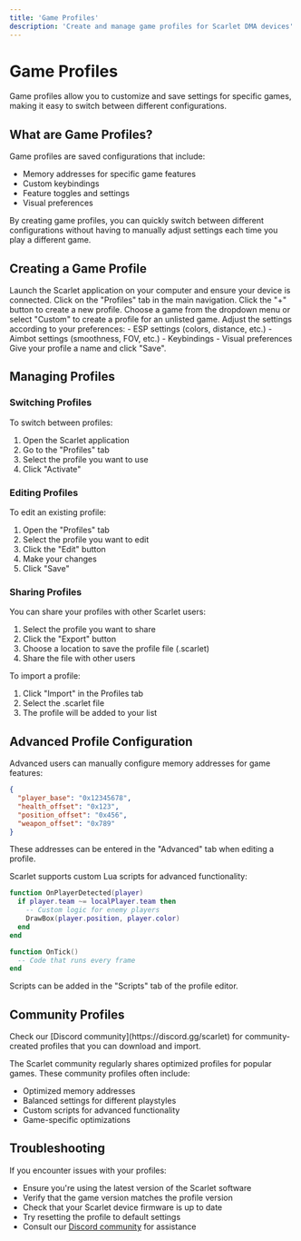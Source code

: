 ```yaml
---
title: 'Game Profiles'
description: 'Create and manage game profiles for Scarlet DMA devices'
---
```


# Game Profiles

Game profiles allow you to customize and save settings for specific games, making it easy to switch between different configurations.

## What are Game Profiles?

Game profiles are saved configurations that include:

- Memory addresses for specific game features
- Custom keybindings
- Feature toggles and settings
- Visual preferences

By creating game profiles, you can quickly switch between different configurations without having to manually adjust settings each time you play a different game.

## Creating a Game Profile

<Steps>
  <Step title="Open the Scarlet application">
    Launch the Scarlet application on your computer and ensure your device is connected.
  </Step>
  <Step title="Navigate to Profiles">
    Click on the "Profiles" tab in the main navigation.
  </Step>
  <Step title="Create a new profile">
    Click the "+" button to create a new profile.
  </Step>
  <Step title="Select a game">
    Choose a game from the dropdown menu or select "Custom" to create a profile for an unlisted game.
  </Step>
  <Step title="Configure settings">
    Adjust the settings according to your preferences:
    - ESP settings (colors, distance, etc.)
    - Aimbot settings (smoothness, FOV, etc.)
    - Keybindings
    - Visual preferences
  </Step>
  <Step title="Save the profile">
    Give your profile a name and click "Save".
  </Step>
</Steps>

## Managing Profiles

### Switching Profiles

To switch between profiles:

1. Open the Scarlet application
2. Go to the "Profiles" tab
3. Select the profile you want to use
4. Click "Activate"

### Editing Profiles

To edit an existing profile:

1. Open the "Profiles" tab
2. Select the profile you want to edit
3. Click the "Edit" button
4. Make your changes
5. Click "Save"

### Sharing Profiles

You can share your profiles with other Scarlet users:

1. Select the profile you want to share
2. Click the "Export" button
3. Choose a location to save the profile file (.scarlet)
4. Share the file with other users

To import a profile:

1. Click "Import" in the Profiles tab
2. Select the .scarlet file
3. The profile will be added to your list

## Advanced Profile Configuration

<Accordion title="Memory Address Customization">
  Advanced users can manually configure memory addresses for game features:
  
  ```json
  {
    "player_base": "0x12345678",
    "health_offset": "0x123",
    "position_offset": "0x456",
    "weapon_offset": "0x789"
  }
  ```
  
  These addresses can be entered in the "Advanced" tab when editing a profile.
</Accordion>

<Accordion title="Custom Scripts">
  Scarlet supports custom Lua scripts for advanced functionality:
  
  ```lua
  function OnPlayerDetected(player)
    if player.team ~= localPlayer.team then
      -- Custom logic for enemy players
      DrawBox(player.position, player.color)
    end
  end
  
  function OnTick()
    -- Code that runs every frame
  end
  ```
  
  Scripts can be added in the "Scripts" tab of the profile editor.
</Accordion>

## Community Profiles

<Info>
  Check our [Discord community](https://discord.gg/scarlet) for community-created profiles that you can download and import.
</Info>

The Scarlet community regularly shares optimized profiles for popular games. These community profiles often include:

- Optimized memory addresses
- Balanced settings for different playstyles
- Custom scripts for advanced functionality
- Game-specific optimizations

## Troubleshooting

If you encounter issues with your profiles:

- Ensure you're using the latest version of the Scarlet software
- Verify that the game version matches the profile version
- Check that your Scarlet device firmware is up to date
- Try resetting the profile to default settings
- Consult our [Discord community](https://discord.gg/scarlet) for assistance 
